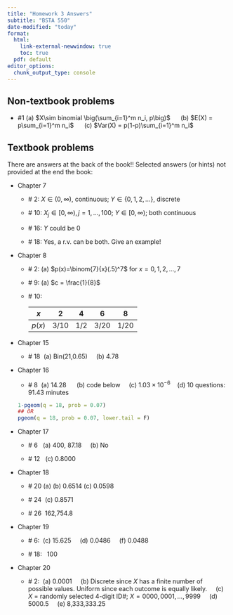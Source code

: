 ```yaml
---
title: "Homework 3 Answers"
subtitle: "BSTA 550"
date-modified: "today"
format: 
  html: 
    link-external-newwindow: true
    toc: true
  pdf: default 
editor_options: 
  chunk_output_type: console
---
```


## Non-textbook problems

-   #1 (a) $X\sim binomial \big(\sum_{i=1}^m n_i, p\big)$      (b) $E(X) = p\sum_{i=1}^m n_i$      (c) $Var(X) = p(1-p)\sum_{i=1}^m n_i$

## Textbook problems

There are answers at the back of the book!! Selected answers (or hints) not provided at the end the book:

-   Chapter 7

    -   \# 2: $X\in(0,\infty)$, continuous; $Y\in\{0,1,2,\ldots\}$, discrete

    -   \# 10: $X_j\in[0,\infty),j=1,\ldots,100$; $Y\in[0,\infty)$; both continuous

    -   \# 16: $Y$ could be 0

    -   \# 18: Yes, a r.v. can be both. Give an example!

-   Chapter 8

    -   \# 2: (a) $p(x)=\binom{7}{x}(.5)^7$ for $x=0,1,2,\ldots,7$

    -   \# 9: (a) $c = \frac{1}{8}$

    -   \# 10:

        ::: center
        |  $x$   |  2   |  4  |  6   |  8   |
        |:------:|:----:|:---:|:----:|:----:|
        | $p(x)$ | 3/10 | 1/2 | 3/20 | 1/20 |
        :::

-   Chapter 15

    -   \# 18  (a) Bin(21,0.65)     (b) 4.78     

-   Chapter 16

    -   \# 8  (a) 14.28      (b) code below     (c) $1.03\times 10^{-6}$    (d) 10 questions: 91.43 minutes    
    ```r
    1-pgeom(q = 18, prob = 0.07)
    ## OR
    pgeom(q = 18, prob = 0.07, lower.tail = F)
    ```


-   Chapter 17

    -   \# 6   (a) 400, 87.18     (b) No     

    -   \# 12   (c) 0.8000

-   Chapter 18

    -   \# 20 (a) (b) 0.6514 (c) 0.0598
    
    -   \# 24  (c) 0.8571

    -   \# 26  162,754.8

-   Chapter 19

    -   \# 6:  (c) 15.625     (d) 0.0486     (f) 0.0488

    -   \# 18:   100

-   Chapter 20

    -   \# 2:  (a) 0.0001     (b) Discrete since $X$ has a finite number of possible values. Uniform since each outcome is equally likely.     (c) $X$ = randomly selected 4-digit ID#; $X=0000,0001,\ldots,9999$     (d) 5000.5     (e) 8,333,333.25
